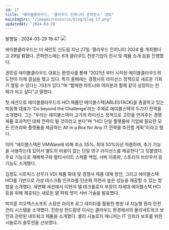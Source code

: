 ```yaml
---
id: 17
title: "에이블클라우드, '클라우드 인피니티 콘퍼런스' 성료"
mainImgSrc: "/images/resource/blog/blog_17.png"
updatedAt: '2024-03-29'
---
```


<Title>에이블클라우드, '클라우드 인피니티 콘퍼런스' 성료</Title>
<IssueDate>발행일 : 2024-03-29 18:47</IssueDate>

<ImageWrapper text='<행사 전경>'>
  <img src='/images/resource/blog/blog_17.png' />
</ImageWrapper>

에이블클라우드는 더 세인트 신도림 지난 27일 '클라우드 인피니티 2024'를 개최했다고 29일 밝혔다. 콘퍼런스에는 6개 클라우드 전문기업이 전시 및 제품 소개 등을 진행했다.

권민길 에이블클라우드 대표는 환영사를 통해 “2021년 부터 시작된 에이블클라우드의 도전이 이제 결실을 맺고 있다. 특히 올해에는 경쟁사의 라이선스 정책으로 새로운 기회가 열릴 수 있다는 기대가 있다.”며 “함께한 파트너와 여러분과 함께 같이 성장하는 한 해가 되고 싶다”고 말했다.

첫 세션으로 에이블클라우드의 HCI 제품인 에이블스택(ABLESTACK)을 총괄하고 있는 박동혁 대표가 'Do beyond the Challenge'라는 주제로 에이블스택의 두가지 전략을 소개했다. 그는 “우리는 에이블스택이 고가의 라이선스 정책으로 고민을 안겨주는 경쟁 제품 효과적인 대체 전략이 될 것이라고 본다”며 “HCI 단일 플랫폼에 기업에 필요한 모든 인프라와 플랫폼을 제공하는 All in a Box for Any IT 전략을 추진할 계획”이라고 했다.

이어 “에이블스택은 VMWare에 비해 최소 35%, 최대 50%이상 저렴하며, 추가 기능을 사용하는데 있어서 별도의 비용이 없는 단일 영구 라이선스를 제공한다”고 덧붙였다. 주요 기능으로 재해복구와 멀티사이트 스케줄 백업, 서버 이중화, 스토리지 브라우저 등 기능도 소개했다.

김정도 시트릭스 상무가 VDI 제품 확대 및 경쟁사 제품 대체 방안, 그리고 에이블스택 HCI를 기반으로 가상 데스크톱 인프라를 단순화 하면서 높은 성능을 제공할 수 있는 방법을 소개했다. 세번째 세션에서 이현석 델 테크롤로지 부장이 차세대 에이블스택 HCI 등을 위해 제공되는 새로운 델 파워 엣지 서버 기술을 발표했다.

박지훈 지오멕스소프트 소장은 라이프 로그 데이터를 활용한 병원 내 지능형 환자 안전관리 시스템을 소개했다. 진한상 한드림넷 이사는 클라우드 환경에서의 물리네트워크 보안과 관련된 네트워크 제품을 소개했다. 셸리 시놀로지 매니저는 IT 인프라 보호를 위한 시놀로지 솔루션을 선보였다.
